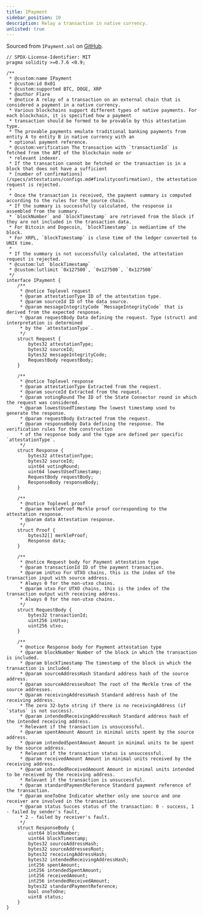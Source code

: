 ```yaml
---
title: IPayment
sidebar_position: 10
description: Relay a transaction in native currency.
unlisted: true
---
```


Sourced from `IPayment.sol` on [GitHub](https://github.com/flare-foundation/flare-smart-contracts-v2/blob/main/contracts/userInterfaces/fdc/IPayment.sol).

```solidity
// SPDX-License-Identifier: MIT
pragma solidity >=0.7.6 <0.9;

/**
 * @custom:name IPayment
 * @custom:id 0x01
 * @custom:supported BTC, DOGE, XRP
 * @author Flare
 * @notice A relay of a transaction on an external chain that is considered a payment in a native currency.
 * Various blockchains support different types of native payments. For each blockchain, it is specified how a payment
 * transaction should be formed to be provable by this attestation type.
 * The provable payments emulate traditional banking payments from entity A to entity B in native currency with an
 * optional payment reference.
 * @custom:verification The transaction with `transactionId` is fetched from the API of the blockchain node or
 * relevant indexer.
 * If the transaction cannot be fetched or the transaction is in a block that does not have a sufficient
 * [number of confirmations](/specs/attestations/configs.md#finalityconfirmation), the attestation request is rejected.
 *
 * Once the transaction is received, the payment summary is computed according to the rules for the source chain.
 * If the summary is successfully calculated, the response is assembled from the summary.
 * `blockNumber` and `blockTimestamp` are retrieved from the block if they are not included in the transaction data.
 * For Bitcoin and Dogecoin, `blockTimestamp` is mediantime of the block.
 * For XRPL, `blockTimestamp` is close time of the ledger converted to UNIX time.
 *
 * If the summary is not successfully calculated, the attestation request is rejected.
 * @custom:lut `blockTimestamp`
 * @custom:lutlimit `0x127500`, `0x127500`, `0x127500`
 */
interface IPayment {
    /**
     * @notice Toplevel request
     * @param attestationType ID of the attestation type.
     * @param sourceId ID of the data source.
     * @param messageIntegrityCode `MessageIntegrityCode` that is derived from the expected response.
     * @param requestBody Data defining the request. Type (struct) and interpretation is determined
     * by the `attestationType`.
     */
    struct Request {
        bytes32 attestationType;
        bytes32 sourceId;
        bytes32 messageIntegrityCode;
        RequestBody requestBody;
    }

    /**
     * @notice Toplevel response
     * @param attestationType Extracted from the request.
     * @param sourceId Extracted from the request.
     * @param votingRound The ID of the State Connector round in which the request was considered.
     * @param lowestUsedTimestamp The lowest timestamp used to generate the response.
     * @param requestBody Extracted from the request.
     * @param responseBody Data defining the response. The verification rules for the construction
     * of the response body and the type are defined per specific `attestationType`.
     */
    struct Response {
        bytes32 attestationType;
        bytes32 sourceId;
        uint64 votingRound;
        uint64 lowestUsedTimestamp;
        RequestBody requestBody;
        ResponseBody responseBody;
    }

    /**
     * @notice Toplevel proof
     * @param merkleProof Merkle proof corresponding to the attestation response.
     * @param data Attestation response.
     */
    struct Proof {
        bytes32[] merkleProof;
        Response data;
    }

    /**
     * @notice Request body for Payment attestation type
     * @param transactionId ID of the payment transaction.
     * @param inUtxo For UTXO chains, this is the index of the transaction input with source address.
     * Always 0 for the non-utxo chains.
     * @param utxo For UTXO chains, this is the index of the transaction output with receiving address.
     * Always 0 for the non-utxo chains.
     */
    struct RequestBody {
        bytes32 transactionId;
        uint256 inUtxo;
        uint256 utxo;
    }

    /**
     * @notice Response body for Payment attestation type
     * @param blockNumber Number of the block in which the transaction is included.
     * @param blockTimestamp The timestamp of the block in which the transaction is included.
     * @param sourceAddressHash Standard address hash of the source address.
     * @param sourceAddressesRoot The root of the Merkle tree of the source addresses.
     * @param receivingAddressHash Standard address hash of the receiving address.
     * The zero 32-byte string if there is no receivingAddress (if `status` is not success).
     * @param intendedReceivingAddressHash Standard address hash of the intended receiving address.
     * Relevant if the transaction is unsuccessful.
     * @param spentAmount Amount in minimal units spent by the source address.
     * @param intendedSpentAmount Amount in minimal units to be spent by the source address.
     * Relevant if the transaction status is unsuccessful.
     * @param receivedAmount Amount in minimal units received by the receiving address.
     * @param intendedReceivedAmount Amount in minimal units intended to be received by the receiving address.
     * Relevant if the transaction is unsuccessful.
     * @param standardPaymentReference Standard payment reference of the transaction.
     * @param oneToOne Indicator whether only one source and one receiver are involved in the transaction.
     * @param status Succes status of the transaction: 0 - success, 1 - failed by sender's fault,
     * 2 - failed by receiver's fault.
     */
    struct ResponseBody {
        uint64 blockNumber;
        uint64 blockTimestamp;
        bytes32 sourceAddressHash;
        bytes32 sourceAddressesRoot;
        bytes32 receivingAddressHash;
        bytes32 intendedReceivingAddressHash;
        int256 spentAmount;
        int256 intendedSpentAmount;
        int256 receivedAmount;
        int256 intendedReceivedAmount;
        bytes32 standardPaymentReference;
        bool oneToOne;
        uint8 status;
    }
}
```
